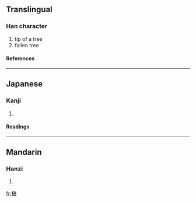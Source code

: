 {{see|槙}}

==Translingual==
===Han character===
{{Han char|rn=75|rad=木|as=10|sn=14|four=|canj=木心月金 (DPBC)}}
# tip of a tree
# fallen tree
====References====
{{Han ref|kx=0545.270|dkj=15310|dj=0933.140|hdz=21266.090|uh=69C7|ud=27079}}

----
==Japanese==
===Kanji===
{{ja-kanji|grade=|rs=木10}}
# {{defn|Japanese}} 
====Readings====
{{ja-readings|on=[[てん]] (ten), [[しん]] (shin)|kun=[[こずえ]] (kozue), [[まき]] (maki)}}

----
==Mandarin==
===Hanzi===
{{cmn-hanzi|pin=[[diān]] (dian1)|wg=tien<sup>1</sup>}}
# {{defn|Mandarin}}

[[fr:槇]]
